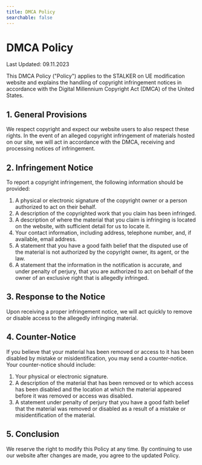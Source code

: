 ```yaml
---
title: DMCA Policy
searchable: false
---
```


# DMCA Policy

Last Updated: 09.11.2023

This DMCA Policy ("Policy") applies to the STALKER on UE modification website and explains the handling of copyright infringement notices in accordance with the Digital Millennium Copyright Act (DMCA) of the United States.

## 1. General Provisions

We respect copyright and expect our website users to also respect these rights. In the event of an alleged copyright infringement of materials hosted on our site, we will act in accordance with the DMCA, receiving and processing notices of infringement.

## 2. Infringement Notice

To report a copyright infringement, the following information should be provided:

1. A physical or electronic signature of the copyright owner or a person authorized to act on their behalf.
2. A description of the copyrighted work that you claim has been infringed.
3. A description of where the material that you claim is infringing is located on the website, with sufficient detail for us to locate it.
4. Your contact information, including address, telephone number, and, if available, email address.
5. A statement that you have a good faith belief that the disputed use of the material is not authorized by the copyright owner, its agent, or the law.
6. A statement that the information in the notification is accurate, and under penalty of perjury, that you are authorized to act on behalf of the owner of an exclusive right that is allegedly infringed.

## 3. Response to the Notice

Upon receiving a proper infringement notice, we will act quickly to remove or disable access to the allegedly infringing material.

## 4. Counter-Notice

If you believe that your material has been removed or access to it has been disabled by mistake or misidentification, you may send a counter-notice. Your counter-notice should include:

1. Your physical or electronic signature.
2. A description of the material that has been removed or to which access has been disabled and the location at which the material appeared before it was removed or access was disabled.
3. A statement under penalty of perjury that you have a good faith belief that the material was removed or disabled as a result of a mistake or misidentification of the material.

## 5. Conclusion

We reserve the right to modify this Policy at any time. By continuing to use our website after changes are made, you agree to the updated Policy.
